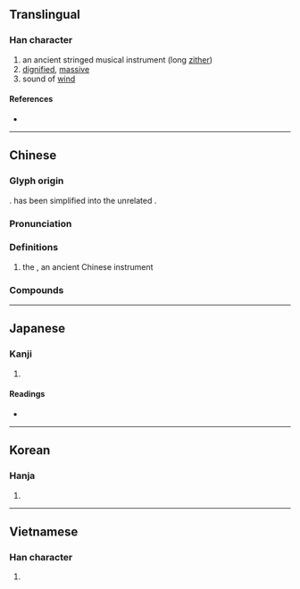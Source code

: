 {{character info}}
==Translingual==

===Han character===
{{Han char|rn=96|rad=玉|as=09|sn=13|four=11331|canj=MGPH|ids=⿱玨必}}

# an ancient stringed musical instrument (long [[zither]])
# [[dignified]], [[massive]]
# sound of [[wind]]

====References====
* {{Han ref|kx=0738.110|dkj=21133|dj=1149.020|hdz=21125.050|uh=745F|ud=29791|bh=B7E6|bd=47078}}

----

==Chinese==
{{zh-forms}}

===Glyph origin===
{{Han etym}}
{{Han compound|珡|必|ls=psc|c1=s|c2=p|t1=musical instrument}}. {{zh-l|*珡}} has been simplified into the unrelated {{zh-l|*玨}}.

===Pronunciation===
{{zh-pron
|m=sè
|c=sat1
|h=pfs=sit
|md=
|mn=xm,zz,tw:sek/qz:siak/sit
|mn_note=siak/sek - vernacular; sit - literary
|w=
|mc=y
|oc=y
|cat=n
}}

===Definitions===
{{zh-hanzi}}

# {{lb|zh|musical instrument}} the ''{{w|Se (instrument)|se}}'', an ancient Chinese instrument

===Compounds===
{{zh-der|約瑟|倚瑟|亞瑟王|瑟縮|琴瑟和諧|水木明瑟|瑟弄琴調|拉瑟|琴瑟不調|明瑟|瑟調|瑟調琴弄|琴瑟失調|琴瑟和鳴|琴瑟之好|琴瑟|撤瑟|汎瑟|毛瑟槍|瑟瑟|琴瑟調和|琴瑟和好|琴瑟相調|膠柱鼓瑟|錦瑟華年|蕭瑟|鼓瑟焚香|鼓瑟|膠柱調瑟|錦瑟}}

----

==Japanese==

===Kanji===
{{ja-kanji|grade=|rs=玉09}}

# {{rfdef|ja|sort=玉09}}

====Readings====
* {{ja-readings
|goon=しち
|kanon=しつ
|kun=おおごと-
|nanori=
}}

----

==Korean==

===Hanja===
{{ko-hanja|hangeul=슬|eumhun=|rv=seul|mr=sŭl|y=sul}}

# {{rfdef|ko|sort=玉09}}

----

==Vietnamese==

===Han character===
{{vi-hantu|[[sắt]]|rs=玉09}}

# {{rfdef|vi|sort=玉09}}